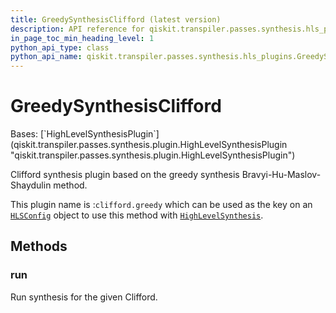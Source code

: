 ```yaml
---
title: GreedySynthesisClifford (latest version)
description: API reference for qiskit.transpiler.passes.synthesis.hls_plugins.GreedySynthesisClifford in the latest version of qiskit
in_page_toc_min_heading_level: 1
python_api_type: class
python_api_name: qiskit.transpiler.passes.synthesis.hls_plugins.GreedySynthesisClifford
---
```


# GreedySynthesisClifford

<Class id="qiskit.transpiler.passes.synthesis.hls_plugins.GreedySynthesisClifford" isDedicatedPage={true} github="https://github.com/Qiskit/qiskit/tree/stable/2.2/qiskit/transpiler/passes/synthesis/hls_plugins.py#L668-L682" signature="qiskit.transpiler.passes.synthesis.hls_plugins.GreedySynthesisClifford" modifiers="class">
  Bases: [`HighLevelSynthesisPlugin`](qiskit.transpiler.passes.synthesis.plugin.HighLevelSynthesisPlugin "qiskit.transpiler.passes.synthesis.plugin.HighLevelSynthesisPlugin")

  Clifford synthesis plugin based on the greedy synthesis Bravyi-Hu-Maslov-Shaydulin method.

  This plugin name is :`clifford.greedy` which can be used as the key on an [`HLSConfig`](qiskit.transpiler.passes.HLSConfig "qiskit.transpiler.passes.HLSConfig") object to use this method with [`HighLevelSynthesis`](qiskit.transpiler.passes.HighLevelSynthesis "qiskit.transpiler.passes.HighLevelSynthesis").

  ## Methods

  ### run

  <Function id="qiskit.transpiler.passes.synthesis.hls_plugins.GreedySynthesisClifford.run" github="https://github.com/Qiskit/qiskit/tree/stable/2.2/qiskit/transpiler/passes/synthesis/hls_plugins.py#L676-L682" signature="run(high_level_object, coupling_map=None, target=None, qubits=None, **options)">
    Run synthesis for the given Clifford.
  </Function>
</Class>

